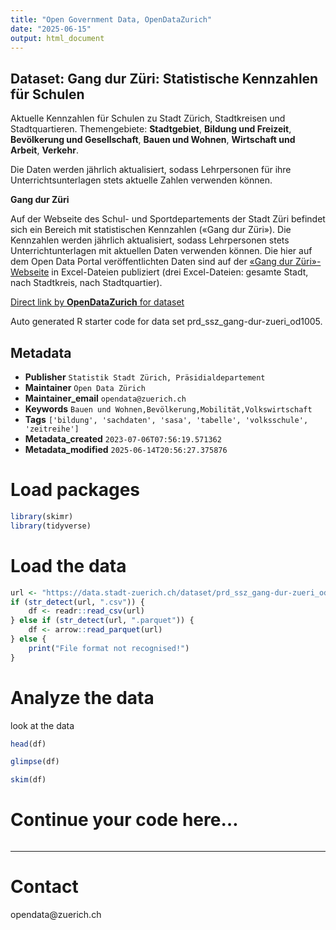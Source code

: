 ```yaml
---
title: "Open Government Data, OpenDataZurich"
date: "2025-06-15"
output: html_document
---
```


## Dataset: Gang dur Züri: Statistische Kennzahlen für Schulen


Aktuelle Kennzahlen für Schulen zu Stadt Zürich, Stadtkreisen und Stadtquartieren. Themengebiete:  **Stadtgebiet**,  **Bildung und Freizeit**, **Bevölkerung und Gesellschaft**, **Bauen und Wohnen**, **Wirtschaft und Arbeit**, **Verkehr**.

Die Daten werden jährlich aktualisiert, sodass Lehrpersonen für ihre Unterrichtsunterlagen stets aktuelle Zahlen verwenden können.



**Gang dur Züri**


Auf der Webseite des Schul- und Sportdepartements der Stadt Züri befindet sich ein Bereich mit statistischen Kennzahlen («Gang dur Züri»). 
Die Kennzahlen werden jährlich aktualisiert, sodass Lehrpersonen stets Unterrichtunterlagen mit aktuellen Daten verwenden können. Die hier auf dem Open Data Portal veröffentlichten Daten sind auf der [«Gang dur Züri»- Webseite](https://www.stadt-zuerich.ch/de/bildung/volksschule/unterrichtsmaterial/gang-dur-zueri.html) in Excel-Dateien publiziert (drei Excel-Dateien: gesamte Stadt, nach Stadtkreis, nach Stadtquartier).


[]()



[Direct link by **OpenDataZurich** for dataset](https://data.stadt-zuerich.ch/dataset/prd_ssz_gang-dur-zueri_od1005)

Auto generated R starter code for data set prd_ssz_gang-dur-zueri_od1005.

## Metadata

- **Publisher** `Statistik Stadt Zürich, Präsidialdepartement`
- **Maintainer** `Open Data Zürich`
- **Maintainer_email** `opendata@zuerich.ch`
- **Keywords** `Bauen und Wohnen,Bevölk­erung,Mobilität,​​Volks​­wirt​­schaft`
- **Tags** `['bildung', 'sachdaten', 'sasa', 'tabelle', 'volksschule', 'zeitreihe']`
- **Metadata_created** `2023-07-06T07:56:19.571362`
- **Metadata_modified** `2025-06-14T20:56:27.375876`


# Load packages

```r
library(skimr)
library(tidyverse)
```

# Load the data

```r
url <- "https://data.stadt-zuerich.ch/dataset/prd_ssz_gang-dur-zueri_od1005/download/BEV100OD1005.csv"
if (str_detect(url, ".csv")) {
    df <- readr::read_csv(url)
} else if (str_detect(url, ".parquet")) {
    df <- arrow::read_parquet(url)
} else {
    print("File format not recognised!")
}
```

# Analyze the data

look at the data
```r
head(df)
```

```r
glimpse(df)
```

```r
skim(df)
```

# Continue your code here...

```r

```

------------------------------------------------------------------------

# Contact

opendata@zuerich.ch

